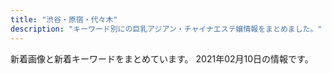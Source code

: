 ```yaml
---
title: "渋谷・原宿・代々木"
description: "キーワード別にの巨乳アジアン・チャイナエステ嬢情報をまとめました。"
---
```


新着画像と新着キーワードをまとめています。
2021年02月10日の情報です。

<DmmAffiliateIns />
<KeywordTable
  shops={
    [
    {
        "name": "\u6953",
        "url": "http://www.kaede-es.club/",
        "station": "JR\u4ee3\u3005\u6728\u99c5",
        "keywords": {},
        "img_links": [
            "http://www.kaede-es.club/images/staff/4/sati.jpg",
            "http://www.kaede-es.club/images/nav/nav-staff.jpg",
            "http://www.kaede-es.club/images/shop/DSC_0087-221x300.jpg",
            "http://www.kaede-es.club/images/staff/2/7.jpg",
            "http://www.kaede-es.club/images/t-off-ico.jpg",
            "http://www.kaede-es.club/images/index-tiba_02.jpg",
            "http://www.kaede-es.club/images/staff/neinei2.jpg",
            "http://www.kaede-es.club/images/nav/nav-job.jpg",
            "http://www.kaede-es.club/images/index-tiba_09.jpg",
            "http://www.kaede-es.club/css/2.jpeg",
            "http://www.kaede-es.club/images/shop/DSC_0086-300x199.jpg",
            "http://www.kaede-es.club/images/staff/2/nana.jpg",
            "http://www.kaede-es.club/images/nav/nav-sys.jpg",
            "http://www.kaede-es.club/psd/off2-1.jpg",
            "http://www.kaede-es.club/images/staff/miki.jpg",
            "http://www.kaede-es.club/images/index-tiba_13.jpg",
            "http://www.kaede-es.club/images/staff/6.jpg",
            "http://www.kaede-es.club/images/index-tiba_04.jpg",
            "http://www.kaede-es.club/psd/off32.jpg",
            "http://www.kaede-es.club/images/20200928173241.png",
            "http://www.kaede-es.club/images/staff/2/momo.jpg",
            "http://www.kaede-es.club/images/staff/4/yuyu2.jpg",
            "http://www.kaede-es.club/images/shop/DSC_0998-199x300.jpg",
            "http://www.kaede-es.club/images/staff/2/miki.jpg",
            "http://www.kaede-es.club/images/index-tiba_10.jpg"
        ]
    },
    {
        "station": "JR\u6e0b\u8c37\u99c5\u897f\u53e3",
        "url": "http://awaawa-fairy.work/",
        "img_links": [
            "http://awaawa-fairy.work/img/bottom.png",
            "http://awaawa-fairy.work/img/mo.png",
            "http://awaawa-fairy.work/img/st4.png",
            "http://awaawa-fairy.work/sp/img/sta15.png",
            "http://awaawa-fairy.work/img/st27.png",
            "http://awaawa-fairy.work/img/sta27.png",
            "http://awaawa-fairy.work/sp/img/t-r.jpg",
            "http://awaawa-fairy.work/img/st15.png",
            "http://awaawa-fairy.work/img/sta28.png",
            "http://awaawa-fairy.work/sp/img/add.jpg",
            "http://awaawa-fairy.work/sp/img/pc.jpg",
            "http://awaawa-fairy.work/sp/img/botton.jpg",
            "http://awaawa-fairy.work/sp/img/t-s.jpg",
            "http://awaawa-fairy.work/img/head.png",
            "http://awaawa-fairy.work/sp/img/pic.jpg",
            "http://awaawa-fairy.work/sp/img/time.jpg",
            "http://awaawa-fairy.work/sp/img/tit.jpg",
            "http://awaawa-fairy.work/sp/img/sta17.png",
            "http://awaawa-fairy.work/img/st018.png",
            "http://awaawa-fairy.work/sp/img/sta28.png",
            "http://awaawa-fairy.work/sp/img/info.jpg",
            "http://awaawa-fairy.work/img/sta15.png",
            "http://awaawa-fairy.work/sp/img/t-a.jpg",
            "http://awaawa-fairy.work/sp/img/p-15.png",
            "http://awaawa-fairy.work/img/sta29.png",
            "http://awaawa-fairy.work/sp/img/sta18.png",
            "http://awaawa-fairy.work/img/sta26.png",
            "http://awaawa-fairy.work/img/st18.png",
            "http://awaawa-fairy.work/img/sta22.png",
            "http://awaawa-fairy.work/img/st17.png",
            "http://awaawa-fairy.work/sp/img/sta26.png",
            "http://awaawa-fairy.work/sp/img/p-29.png",
            "http://awaawa-fairy.work/sp/img/p-26.png",
            "http://awaawa-fairy.work/sp/img/mv.jpg",
            "http://awaawa-fairy.work/img/st017.png",
            "http://awaawa-fairy.work/sp/img/sta29.png",
            "http://awaawa-fairy.work/img/sta17.png",
            "http://awaawa-fairy.work/sp/img/p-27.png",
            "http://awaawa-fairy.work/img/nos.png",
            "http://awaawa-fairy.work/sp/img/tel.jpg",
            "http://awaawa-fairy.work/img/st26.png",
            "http://awaawa-fairy.work/sp/img/sta22.png",
            "http://awaawa-fairy.work/sp/img/t-t.jpg",
            "http://awaawa-fairy.work/sp/img/line.jpg",
            "http://awaawa-fairy.work/sp/img/sys.jpg",
            "http://awaawa-fairy.work/sp/img/sta27.png",
            "http://awaawa-fairy.work/img/st29.png",
            "http://awaawa-fairy.work/img/sta18.png",
            "http://awaawa-fairy.work/sp/img/t-o.jpg",
            "http://awaawa-fairy.work/img/st22.png",
            "http://awaawa-fairy.work/img/st28.png"
        ],
        "keywords": {
            "87": 5,
            "85": 4,
            "C": 17,
            "E": 2,
            "86": 3,
            "F": 1,
            "88": 5,
            "D": 4
        },
        "name": "\u6ce1\u6ce1\u30d5\u30a7\u30a2\u30ea\u30fc"
    },
    {
        "img_links": [
            "http://www.aixin.co.jp/images/staff/mika2/2.png",
            "http://www.aixin.co.jp/images/staff/yuzu/yuzu.jpg",
            "http://www.aixin.co.jp/images/staff/miharu/miharu.png",
            "http://www.aixin.co.jp/images/staff/eri/eri.png",
            "http://www.aixin.co.jp/images/top/top.jpg",
            "http://www.aixin.co.jp/images/costume/2.png",
            "http://www.aixin.co.jp/images/staff/miya/miya.jpg",
            "http://www.aixin.co.jp/images/costume/4.png",
            "http://www.aixin.co.jp/images/map/google.png",
            "http://www.aixin.co.jp/images/staff/miya/1.jpg",
            "http://www.aixin.co.jp/images/staff/rara/rara.png",
            "http://www.aixin.co.jp/images/staff/ayaka/1.jpg",
            "http://www.aixin.co.jp/images/top_pic/top2.jpg",
            "http://www.aixin.co.jp/images/price/tokusen.jpg",
            "http://www.aixin.co.jp/images/staff/aki/aki.png",
            "http://www.aixin.co.jp/images/price/aroma.jpg",
            "http://www.aixin.co.jp/images/staff/yui2/yui2.png",
            "http://www.aixin.co.jp/images/staff/haruka2/haruka2.png",
            "http://www.aixin.co.jp/images/staff/ran/ran.png",
            "http://www.aixin.co.jp/images/staff/ruri2/ruri2.png",
            "http://www.aixin.co.jp/images/costume/3.png",
            "http://www.aixin.co.jp/images/staff/ruru2/2.jpg",
            "http://www.aixin.co.jp/images/wanted/wanted.png",
            "http://www.aixin.co.jp/images/staff/mika2/1.png",
            "http://www.aixin.co.jp/images/costume/7.png",
            "http://www.aixin.co.jp/images/staff/akane/akane.png",
            "http://www.aixin.co.jp/images/staff/mirai/mirai.png",
            "http://www.aixin.co.jp/images/price/hirou.jpg",
            "http://www.aixin.co.jp/images/staff/ayaka/ayaka.jpg",
            "http://www.aixin.co.jp/images/staff/mimi2/mimi2.png",
            "http://www.aixin.co.jp/images/staff/mika2/mika2.png",
            "http://www.aixin.co.jp/images/staff/chiemi/chiemi.jpg",
            "http://www.aixin.co.jp/images/staff/ruru2/ruru2.jpg",
            "http://www.aixin.co.jp/images/costume/6.png",
            "http://www.aixin.co.jp/images/price/long.jpg",
            "http://www.aixin.co.jp/images/staff/koko/koko.png",
            "http://www.aixin.co.jp/images/staff/miki/2.jpg",
            "http://www.aixin.co.jp/images/staff/miki/miki.jpg",
            "http://www.aixin.co.jp/images/costume/1.png"
        ],
        "url": "http://www.aixin.co.jp/",
        "station": "JR\u6e0b\u8c37\u99c5",
        "name": "\u30a2\u30a4\u30b7\u30f3",
        "keywords": {}
    },
    {
        "station": "JR\u6e0b\u8c37\u99c5\u30cf\u30c1\u516c\u53e3",
        "name": "\u9ec4\u91d1\u6d77\u5cb8",
        "img_links": [
            "http://www.ogon.work/staff/tina1.jpg",
            "http://www.ogon.work/img/bana02.jpg",
            "http://www.ogon.work/staff/ayumi1.jpg",
            "http://www.ogon.work/img/contentsbottom.png",
            "http://www.ogon.work/staff/sara1.jpg",
            "http://www.ogon.work/img/bana03.jpg",
            "http://www.ogon.work/staff/hana1.jpg",
            "http://www.ogon.work/img/interior.jpg",
            "http://www.ogon.work/staff/yuki1.jpg",
            "http://www.ogon.work/staff/ayumi2.jpg",
            "http://www.ogon.work/staff/ayumi3.jpg",
            "http://www.ogon.work/img/s/s_qa.png",
            "http://www.ogon.work/staff/yuki2.jpg",
            "http://www.ogon.work/staff/momo1.jpg",
            "http://www.ogon.work/img/icon/new.jpg"
        ],
        "url": "http://www.ogon.work/",
        "keywords": {
            "E": 7,
            "83": 14,
            "D": 21,
            "85": 14,
            "84": 30,
            "87": 14,
            "C": 55,
            "86": 14
        }
    },
    {
        "keywords": {
            "87": 8,
            "83": 4,
            "85": 4,
            "C": 19,
            "86": 12,
            "D": 24
        },
        "img_links": [
            "http://kokoronosato.tyo.cm/photos/sites/15/2020/08/2020082203150030.jpg",
            "http://kokoronosato.tyo.cm/link/88x31b.jpg",
            "http://kokoronosato.tyo.cm/images/themes/pink/no1.png",
            "http://kokoronosato.tyo.cm/images/themes/pink/s_newface.png",
            "http://kokoronosato.tyo.cm/photos/sites/15/2019/07/2019072809450776.jpg",
            "http://kokoronosato.tyo.cm/images/themes/pink/s_link.png",
            "http://kokoronosato.tyo.cm/images/themes/pink/r3.jpg",
            "http://kokoronosato.tyo.cm/photos/sites/15/2020/08/2020082203135850.jpg",
            "http://kokoronosato.tyo.cm/photos/sites/15/2020/08/2020082205443766.jpg",
            "http://kokoronosato.tyo.cm/photos/sites/15/2019/07/2019072809470568.jpg",
            "http://kokoronosato.tyo.cm/link/8831.jpg",
            "http://kokoronosato.tyo.cm/images/room3.jpg",
            "http://kokoronosato.tyo.cm/link/walker88.jpg",
            "http://kokoronosato.tyo.cm/photos/sites/15/2020/08/2020082205444661.jpg",
            "http://kokoronosato.tyo.cm/photos/sites/15/2019/07/2019072809445954.jpg",
            "http://kokoronosato.tyo.cm/images/themes/pink/s_pickup.png",
            "http://kokoronosato.tyo.cm/images/room2.jpg",
            "http://kokoronosato.tyo.cm/photos/sites/15/2019/07/2019072809465934.jpg",
            "http://kokoronosato.tyo.cm/photos/sites/15/2020/08/2020082205444313.jpg",
            "http://kokoronosato.tyo.cm/images/themes/pink/s_ranking.png",
            "http://kokoronosato.tyo.cm/images/themes/pink/mobile.jpg",
            "http://kokoronosato.tyo.cm/link/e0016.jpg",
            "http://kokoronosato.tyo.cm/images/room4.jpg",
            "http://kokoronosato.tyo.cm/images/themes/pink/s_staff.png",
            "http://kokoronosato.tyo.cm/link/esthelove88-31.jpg",
            "http://menlog.net/link/menlog8831.jpg",
            "http://kokoronosato.tyo.cm/link/massage-de_88_31.jpg",
            "http://kokoronosato.tyo.cm/images/themes/pink/s_news.png",
            "http://kokoronosato.tyo.cm/images/themes/pink/no2.png",
            "http://kokoronosato.tyo.cm/images/room1.jpg",
            "http://kokoronosato.tyo.cm/images/themes/pink/line.png"
        ],
        "station": "JR\u6e0b\u8c37\u99c5\u6771\u53e3",
        "url": "http://kokoronosato.tyo.cm/",
        "name": "\u68ee\u306e\u9999"
    },
    {
        "keywords": {
            "D": 8,
            "86": 6,
            "88": 2,
            "C": 2,
            "E": 4,
            "87": 6
        },
        "img_links": [
            "http://angel.est.cm/photos/sites/23/2019/05/2019051010094759.jpg",
            "http://angel.est.cm/photos/sites/23/2019/11/2019110102361631.jpg",
            "http://angel.est.cm/photos/sites/23/2018/10/2018100318475591.jpg",
            "http://angel.est.cm/img/footer.png",
            "http://angel.est.cm/img/r3.jpg",
            "http://angel.est.cm/img/top.png",
            "http://angel.est.cm/photos/sites/23/2019/05/2019051010094757.jpg",
            "http://angel.est.cm/img/r4.jpg",
            "http://angel.est.cm/img/r2.jpg",
            "http://angel.est.cm/img/r1.jpg",
            "http://angel.est.cm/photos/sites/23/2019/05/2019051010094797.jpg",
            "http://angel.est.cm/photos/sites/23/2019/05/2019051010094748.jpg",
            "http://angel.est.cm/photos/sites/23/2016/08/staff2.jpg"
        ],
        "url": "http://angel.est.cm/",
        "station": "JR\u6e0b\u8c37\u99c5\u5bae\u76ca\u5742\u53e3",
        "name": "Angel"
    },
    {
        "url": "http://www.e-god.work/",
        "img_links": [
            "http://www.e-god.work/images/info.jpg",
            "http://www.e-god.work/images/sys2.jpg",
            "http://www.e-god.work/images/line.png",
            "http://www.e-god.work/images/mobile.jpg",
            "http://www.e-god.work/images/head.jpg",
            "http://www.e-god.work/images/4.jpg",
            "http://www.e-god.work/images/tel.jpg",
            "http://www.e-god.work/images/ais.jpg",
            "http://www.e-god.work/img/koko2.jpg",
            "http://www.e-god.work/images/2.jpg",
            "http://www.e-god.work/images/news.jpg",
            "http://www.e-god.work/images/interior_t.jpg",
            "http://www.e-god.work/images/int1.jpg",
            "http://www.e-god.work/img/koko1.jpg",
            "http://www.e-god.work/images/1.jpg",
            "http://www.e-god.work/images/staff_t.jpg",
            "http://www.e-god.work/images/int2.jpg",
            "http://www.e-god.work/images/sys1.jpg",
            "http://www.e-god.work/img/zb.jpg",
            "http://www.e-god.work/img/eri1.jpg",
            "http://www.e-god.work/img/yuki1.jpg"
        ],
        "station": "JR\u6e0b\u8c37\u99c5\u30cf\u30c1\u516c\u53e3",
        "keywords": {},
        "name": "\u30b9\u30ef\u30f3"
    }
]
}
/>
<DmmAffiliateScript />
